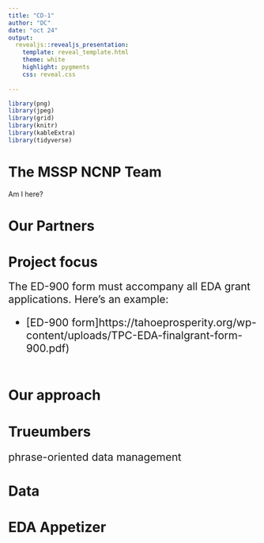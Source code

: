 ```yaml
---
title: "CD-1"
author: "DC"
date: "oct 24"
output: 
  revealjs::revealjs_presentation:
    template: reveal_template.html
    theme: white
    highlight: pygments 
    css: reveal.css
      
---
```



```r
library(png)
library(jpeg)
library(grid)
library(knitr)
library(kableExtra)
library(tidyverse)


```




# The MSSP NCNP Team {data-background="images/bkgnd-1.svg"}

Am I here?


# Our Partners {data-background="images/bkgnd-2.svg"}



# Project focus {data-background="images/bkgnd-2.svg"}

<div style="font-size:16pt">

The ED-900 form must accompany all EDA grant applications.  Here's an example:   
<div style="left-margin:40px">
  - [ED-900 form]https://tahoeprosperity.org/wp-content/uploads/TPC-EDA-finalgrant-form-900.pdf)
<br><br>
</div>

</div>

# Our approach {data-background="images/bkgnd-2.svg"}

# Trueumbers {data-background="images/bkgnd-2.svg"}

<div style="font-size:16pt">

phrase-oriented data management

 
 
</div>

# Data {data-background="images/bkgnd-2.svg"}

 
 
# EDA Appetizer {data-background="images/bkgnd-2.svg"}